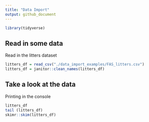 ```yaml
---
title: "Data Import"
output: github_document
---
```


```r
library(tidyverse)
```

## Read in some data

Read in the litters dataset

```r
litters_df = read_csv("./data_import_examples/FAS_litters.csv")
litters_df = janitor::clean_names(litters_df)
```

## Take a look at the data

Printing in the console

```r
litters_df
tail (litters_df)
skimr::skim(litters_df)
```

